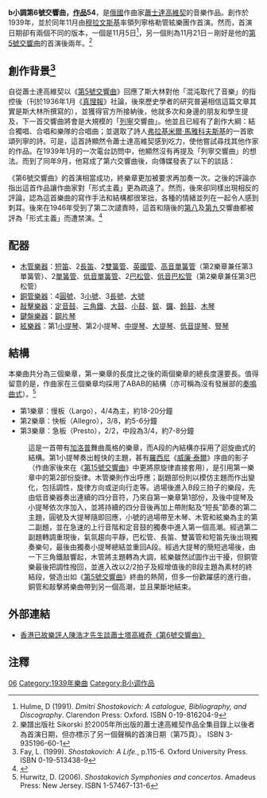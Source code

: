 {{NoteTA
|T=zh-cn:第6号交响曲 (肖斯塔科维奇);zh-tw:第6號交響曲 (蕭士塔高維奇);zh-hk:第6號交響曲 (蕭士達高維契);
|1=zh-cn:肖斯塔科维奇;zh-tw:蕭士塔高維奇;zh-hk:蕭士達高維契;
}}
'''b小調第6號交響曲，[[作品号|作品]]54'''，是[[俄國|俄國]]作曲家[[德米特里·德米特里耶维奇·肖斯塔科维奇|蕭士達高維契]]的音樂作品。創作於1939年，並於同年11月由[[叶夫根尼·亚历山德罗维奇·姆拉温斯基|穆拉文斯基]]率領列寧格勒管絃樂團作首演。然而，首演日期卻有兩個不同的版本，一個是11月5日<ref>Hulme, D (1991). ''Dmitri Shostakovich: A catalogue, Bibliography, and Discography''. Clarendon Press: Oxford.  ISBN 0-19-816204-9</ref>，另一個則為11月21日－剛好是他的[[第5號交響曲_(蕭士塔高維奇)|第5號交響曲]]的首演後兩年。<ref>樂譜出版社 Sikorski 於2005年所出版的蕭士達高維契作品全集目錄上以後者為首演日期，但亦標示了另一個聲稱的首演日期（第75頁）。 ISBN 3-935196-60-1</ref>

==創作背景<ref>Fay, L. (1999). ''Shostakovich: A Life.'', p.115-6. Oxford University Press. ISBN 0-19-513438-9</ref>==

自從蕭士達高維契以《[[第5號交響曲_(蕭士塔高維奇)|第5號交響曲]]》回應了斯大林對他「混沌取代了音樂」的指控後（刊於1936年1月《[[真理報|真理報]]》社論，後來歷史學者的研究普遍相信這篇文章其實是斯大林所撰寫的），並獲得官方所接納後，他就多次和身邊的朋友和學生提及，下一首交響曲將會是大規模的「[[列寧|列寧]]交響曲」。他並且已經有了創作大綱：結合獨唱、合唱和樂隊的合唱曲；並選取了詩人[[弗拉基米爾·馬雅科夫斯基|弗拉基米爾·馬雅科夫斯基]]的一首歌頌列寧的詩。可是，這首詩顯然令蕭士達高維契感到吃力，使他嘗試尋找其他作家的作品。在1939年1月的一次電台訪問中，他顯然沒有再提及「列寧交響曲」的想法。而到了同年9月，他寫成了第六交響曲後，向傳媒發表了以下的談話：
{{cquote|第六交響曲的音樂特徵，將會與具情緒化的第五交響曲很不相同。第五是既具悲劇性而又帶緊張性，而第六則以富沉思而具抒情為主導。我希望藉此傳達春天、 快樂、和年青的情緒。}}

《第6號交響曲》的首演相當成功，終樂章更加被要求再加奏一次。之後的評論亦指出這首作品讓作曲家對「形式主義」更為疏遠了。然而，後來卻同樣出現相反的評論，認為這首樂曲的寫作手法和結構都很笨拙，各種的情緒並列在一起令人感到刺耳。後來在1946年受到了第二次譴責時，這首和隨後的[[第8號交響曲_(蕭士塔高維奇)|第八]]及[[第9號交響曲_(蕭士塔高維奇)|第九]]交響曲都被評為「形式主義」而遭禁演。<ref>{{Cite web |url=http://www.musicdata.org/md_new/pages/posts/51.-B3CCA4A3ADB6AFAABAA1mB2heA5E6C5tA6B1A1n143.php |title=已故香港音樂評論人陳浩才談蕭士塔高維奇《第9號交響曲》 |accessdate=2011-02-06 |archive-date=2008-09-29 |archive-url=https://web.archive.org/web/20080929031208/http://www.musicdata.org/md_new/pages/posts/51.-B3CCA4A3ADB6AFAABAA1mB2heA5E6C5tA6B1A1n143.php |dead-url=no }}</ref>

==配器==
*[[木管樂器|木管樂器]]：[[短笛|短笛]]、2[[長笛|長笛]]、2[[雙簧管|雙簧管]]、[[英國管|英國管]]、[[高音單簧管|高音單簧管]]（第2樂章兼任第3單簧管）、2[[單簧管|單簧管]]、[[低音單簧管|低音單簧管]]、2[[巴松管|巴松管]]、[[低音巴松管|低音巴松管]]（第2樂章兼任第3巴松管）
*[[銅管樂器|銅管樂器]]：4[[圓號|圓號]]、3[[小號|小號]]、3[[長號|長號]]、[[大號|大號]]
*[[敲擊樂器|敲擊樂器]]：[[定音鼓|定音鼓]]、[[三角鐵|三角鐵]]、[[大鼓|大鼓]]、[[小鼓|小鼓]]、[[鈸|鈸]]、[[鑼|鑼]]、[[鈴鼓|鈴鼓]]、[[木琴|木琴]]
*[[鍵盤樂器|鍵盤樂器]]：[[鋼片琴|鋼片琴]]
*[[絃樂器|絃樂器]]：第1[[小提琴|小提琴]]、第2小提琴、[[中提琴|中提琴]]、[[大提琴|大提琴]]、[[低音提琴|低音提琴]]、[[豎琴|豎琴]]

==結構==
本樂曲共分為三個樂章，第一樂章的長度比之後的兩個樂章的總長度還要長。值得留意的是，作曲家在三個樂章均採用了ABAB的結構（亦可稱為沒有發展部的[[奏鳴曲式|奏鳴曲式]]）。<ref>Hurwitz, D. (2006). ''Shostakovich Symphonies and concertos''. Amadeus Press: New Jersey.  ISBN 1-57467-131-6</ref>
*第1樂章：慢板（Largo），4/4為主，約18-20分鐘
*第2樂章：快板（Allegro），3/8，約5-6分鐘
*第3樂章：急板（Presto），2/2，中段為3/4，約7-8分鐘
: 這是一首帶有[[加洛普|加洛普]]舞曲風格的樂章，而A段的內結構亦採用了迴旋曲式的結構。第1小提琴奏出輕快的主題，甚有[[羅西尼|羅西尼]]《[[威廉·泰爾|威廉·泰爾]]》序曲的影子（作曲家後來在《[[第15號交響曲_(肖斯塔科維奇)|第15號交響曲]]》中更將原旋律直接套用），是引用第一樂章中的第2部份旋律。木管樂則作出呼應；副題部份則以模仿主題而作出變化，包括調性，旋律方向或逆向行走等。過場後進入B段三拍子的樂段，先由低音樂器奏出連續的四分音符，乃來自第一樂章第1部份，及後中提琴及小提琴依次序加入，並將持續的四分音後再加上帶附點及“短長”節奏的第二主題，圓號及大提琴隨即回應，小號的過場帶至木琴、木管和絃樂為主的第二副題，並在急速的上行音階和定音鼓的獨奏中進入第一個高潮。經過第二副題轉調重現後，氣氛趨向平靜，巴松管、長笛、雙簧管和短笛先後出現獨奏樂句，最後由獨奏小提琴總結並重回A段。經過大提琴的簡短過場後，由一下三角鐵敲響起，木管將主題轉為大調，絃樂雖然試圖作出干擾，但銅管樂最後把調性撥回，並進入改以2/2拍子及經增值後的B段主題為素材的終結段，營造出如《[[第5號交響曲_(蕭士塔高維奇)|第5號交響曲]]》終曲的熱鬧，但多一份歡躍感的進行曲，銅管和敲擊將樂曲帶到另一個高潮，並且果斷地結束。

==外部連結==
*[http://www.musicdata.org/md_new/pages/posts/48.-A5hADB5BCD6B9AABBrA4hA4DF140.php 香港已故樂評人陳浩才先生談蕭士塔高維奇《第6號交響曲》] {{Wayback|url=http://www.musicdata.org/md_new/pages/posts/48.-A5hADB5BCD6B9AABBrA4hA4DF140.php |date=20090506105605 }}

==注釋==
{{reflist}}

{{蕭士塔高維奇交響曲}}

[[Category:肖斯塔科维奇交响曲|06]]
[[Category:1939年樂曲|Category:1939年樂曲]]
[[Category:B小调作品|Category:B小调作品]]